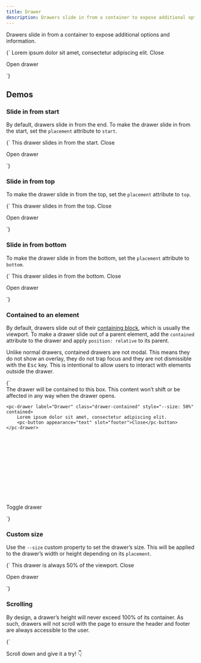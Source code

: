 ```yaml
---
title: Drawer
description: Drawers slide in from a container to expose additional options and information.
---
```



Drawers slide in from a container to expose additional options and information.

<CodeDemo open>
{`<pc-drawer label="Drawer" class="drawer-overview">
    Lorem ipsum dolor sit amet, consectetur adipiscing elit.
    <pc-button appearance="text" slot="footer">Close</pc-button>
</pc-drawer>

<pc-button>Open drawer</pc-button>

<script>
    const drawer = document.querySelector(".drawer-overview");
    const openButton = drawer.nextElementSibling;
    const closeButton = drawer.querySelector('pc-button[slot="footer"]');

    openButton.addEventListener("click", () => drawer.show());
    closeButton.addEventListener("click", () => drawer.hide());
</script>`}
</CodeDemo>

## Demos

### Slide in from start

By default, drawers slide in from the end. To make the drawer slide in from the start, set the `placement` attribute to `start`.

<CodeDemo>
{`<pc-drawer label="Drawer" placement="start" class="drawer-placement-start">
    This drawer slides in from the start.
    <pc-button appearance="text" slot="footer">Close</pc-button>
</pc-drawer>

<pc-button>Open drawer</pc-button>

<script>
    const drawer = document.querySelector(".drawer-placement-start");
    const openButton = drawer.nextElementSibling;
    const closeButton = drawer.querySelector('pc-button[slot="footer"]');

    openButton.addEventListener("click", () => drawer.show());
    closeButton.addEventListener("click", () => drawer.hide());
</script>`}
</CodeDemo>

### Slide in from top

To make the drawer slide in from the top, set the `placement` attribute to `top`.

<CodeDemo>
{`<pc-drawer label="Drawer" placement="top" class="drawer-placement-top">
    This drawer slides in from the top.
    <pc-button appearance="text" slot="footer">Close</pc-button>
</pc-drawer>

<pc-button>Open drawer</pc-button>

<script>
    const drawer = document.querySelector(".drawer-placement-top");
    const openButton = drawer.nextElementSibling;
    const closeButton = drawer.querySelector('pc-button[slot="footer"]');

    openButton.addEventListener("click", () => drawer.show());
    closeButton.addEventListener("click", () => drawer.hide());
</script>`}
</CodeDemo>

### Slide in from bottom

To make the drawer slide in from the bottom, set the `placement` attribute to `bottom`.

<CodeDemo>
{`<pc-drawer label="Drawer" placement="bottom" class="drawer-placement-bottom">
    This drawer slides in from the bottom.
    <pc-button appearance="text" slot="footer">Close</pc-button>
</pc-drawer>

<pc-button>Open drawer</pc-button>

<script>
    const drawer = document.querySelector(".drawer-placement-bottom");
    const openButton = drawer.nextElementSibling;
    const closeButton = drawer.querySelector('pc-button[slot="footer"]');

    openButton.addEventListener("click", () => drawer.show());
    closeButton.addEventListener("click", () => drawer.hide());
</script>`}
</CodeDemo>

### Contained to an element

By default, drawers slide out of their [containing block](https://developer.mozilla.org/en-US/docs/Web/CSS/CSS_display/Containing_block#identifying_the_containing_block), which is usually the viewport. To make a drawer slide out of a parent element, add the `contained` attribute to the drawer and apply `position: relative` to its parent.

Unlike normal drawers, contained drawers are not modal. This means they do not show an overlay, they do not trap focus and they are not dismissible with the <kbd aria-label="Escape">Esc</kbd> key. This is intentional to allow users to interact with elements outside the drawer.

<CodeDemo>
{`<div class="drawer-contained-container">
    The drawer will be contained to this box. This content won’t shift or be affected in any way when the drawer opens.

    <pc-drawer label="Drawer" class="drawer-contained" style="--size: 50%" contained>
        Lorem ipsum dolor sit amet, consectetur adipiscing elit.
        <pc-button appearance="text" slot="footer">Close</pc-button>
    </pc-drawer>
</div>

<pc-button>Toggle drawer</pc-button>

<script>
    const drawer = document.querySelector(".drawer-contained");
    const openButton = drawer.parentElement.nextElementSibling;
    const closeButton = drawer.querySelector('pc-button[slot="footer"]');

    openButton.addEventListener("click", () => (drawer.open = !drawer.open));
    closeButton.addEventListener("click", () => drawer.hide());
</script>

<style>
    .drawer-contained-container {
        position: relative;
        margin-bottom: var(--pc-spacing-l);
        padding: var(--pc-spacing-l);
        height: 300px;
        border: 2px solid var(--pc-panel-border-color);
        border-radius: var(--pc-border-radius-l);
        overflow: hidden;
    }
</style>`}
</CodeDemo>

### Custom size

Use the `--size` custom property to set the drawer’s size. This will be applied to the drawer’s width or height depending on its `placement`.

<CodeDemo>
{`<pc-drawer label="Drawer" class="drawer-custom-size">
    This drawer is always 50% of the viewport.
    <pc-button appearance="text" slot="footer">Close</pc-button>
</pc-drawer>

<pc-button>Open drawer</pc-button>

<script>
    const drawer = document.querySelector(".drawer-custom-size");
    const openButton = drawer.nextElementSibling;
    const closeButton = drawer.querySelector('pc-button[slot="footer"]');

    openButton.addEventListener("click", () => drawer.show());
    closeButton.addEventListener("click", () => drawer.hide());
</script>

<style>
    .drawer-custom-size {
        --size: 50vw;
    }
</style>`}
</CodeDemo>

### Scrolling

By design, a drawer’s height will never exceed 100% of its container. As such, drawers will not scroll with the page to ensure the header and footer are always accessible to the user.

<CodeDemo>
{`<pc-drawer label="Drawer" class="drawer-scrolling">
    <div
        style="
            height: 150vh;
            border: 2px dashed var(--pc-color-neutral-200);
            border-radius: var(--pc-border-radius-l);
            padding: 0 var(--pc-spacing-l);
        "
    >
        <p>Scroll down and give it a try! 👇</p>
    </div>

    <pc-button appearance="text" slot="footer">Close</pc-button>
</pc-drawer>

<pc-button>Open drawer</pc-button>

<script>
    const drawer = document.querySelector(".drawer-scrolling");
    const openButton = drawer.nextElementSibling;
    const closeButton = drawer.querySelector('pc-button[slot="footer"]');

    openButton.addEventListener("click", () => drawer.show());
    closeButton.addEventListener("click", () => drawer.hide());
</script>`}
</CodeDemo>

### Header actions

The header shows a functional close button by default. You can use the `header-actions` slot to add additional [icon buttons](/components/icon-button) if needed.

<CodeDemo>
{`<pc-drawer label="Drawer" class="drawer-header-actions">
    <pc-icon-button
        class="new-window-button"
        library="default"
        icon-style="solid"
        name="arrow-up-right-from-square"
        slot="header-actions"
    ></pc-icon-button>
    Lorem ipsum dolor sit amet, consectetur adipiscing elit.
    <pc-button appearance="text" slot="footer">Close</pc-button>
</pc-drawer>

<pc-button>Open drawer</pc-button>

<script>
    const drawer = document.querySelector(".drawer-header-actions");
    const openButton = drawer.nextElementSibling;
    const closeButton = drawer.querySelector('pc-button[slot="footer"]');
    const newWindowButton = drawer.querySelector(".new-window-button");

    openButton.addEventListener("click", () => drawer.show());
    closeButton.addEventListener("click", () => drawer.hide());
    newWindowButton.addEventListener("click", () => window.open(location.href));
</script>`}
</CodeDemo>

### Prevent drawer from closing

By default, drawers will close when the user clicks the close button, clicks the overlay or presses the <kbd aria-label="Escape">Esc</kbd> key. In most cases, the default behaviour is the best behaviour in terms of UX. However, there are situations where this may be undesirable, such as when data loss will occur.

To keep the drawer open in such cases, you can cancel the `pc-request-close` event. When cancelled, the drawer will remain open and pulse briefly to draw the user’s attention to it.

You can use `event.detail.source` to determine what triggered to request to close. This example prevents the drawer from closing when the overlay is clicked, but allows the close button or <kbd aria-label="Escape">Esc</kbd> to dismiss it.

<CodeDemo>
{`<pc-drawer label="Drawer" class="drawer-deny-close">
    This drawer will not close when you click on the overlay.
    <pc-button appearance="text" slot="footer">Close</pc-button>
</pc-drawer>

<pc-button>Open drawer</pc-button>

<script>
    const drawer = document.querySelector(".drawer-deny-close");
    const openButton = drawer.nextElementSibling;
    const closeButton = drawer.querySelector('pc-button[slot="footer"]');

    drawer.addEventListener("pc-request-close", (event) => {
        if (event.detail.source === "overlay") {
            event.preventDefault();
        }
    });

    openButton.addEventListener("click", () => drawer.show());
    closeButton.addEventListener("click", () => drawer.hide());
</script>`}
</CodeDemo>

### Customise initial focus

By default, the drawer’s panel will gain focus when opened. This allows a subsequent tab press to focus on the first tabbable element in the drawer. If you want a different element to have focus, add the autofocus attribute to it as shown below.

<CodeDemo>
{`<pc-drawer label="Drawer" class="drawer-focus">
    <pc-input
        placeholder="I will have focus when the drawer is opened"
        aria-placeholder="I will have focus when the drawer is opened"
        autofocus
    ></pc-input>

    <pc-button appearance="text" slot="footer">Close</pc-button>
</pc-drawer>

<pc-button>Open drawer</pc-button>

<script>
    const drawer = document.querySelector(".drawer-focus");
    const openButton = drawer.nextElementSibling;
    const closeButton = drawer.querySelector('pc-button[slot="footer"]');

    openButton.addEventListener("click", () => drawer.show());
    closeButton.addEventListener("click", () => drawer.hide());
</script>`}
</CodeDemo>

<pc-callout appearance="primary">
    <pc-icon
        library="default"
        icon-style="solid"
        name="circle-info"
        slot="icon"
    ></pc-icon>
    You can further customise initial focus behaviour by cancelling the `pc-initial-focus` event and setting focus yourself inside the event handler.
</pc-callout>
